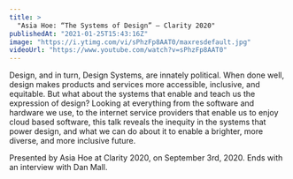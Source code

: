```yaml
---
title: >
  "Asia Hoe: “The Systems of Design” — Clarity 2020"
publishedAt: "2021-01-25T15:43:16Z"
image: "https://i.ytimg.com/vi/sPhzFp8AAT0/maxresdefault.jpg"
videoUrl: "https://www.youtube.com/watch?v=sPhzFp8AAT0"
---
```


Design, and in turn, Design Systems, are innately political. When done well, design makes products and services more accessible, inclusive, and equitable. But what about the systems that enable and teach us the expression of design? Looking at everything from the software and hardware we use, to the internet service providers that enable us to enjoy cloud based software, this talk reveals the inequity in the systems that power design, and what we can do about it to enable a brighter, more diverse, and more inclusive future.

Presented by Asia Hoe at Clarity 2020, on September 3rd, 2020. Ends with an interview with Dan Mall.
